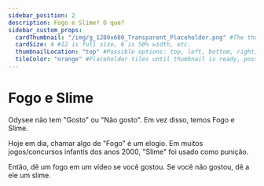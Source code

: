 ```yaml
---
sidebar_position: 2
description: Fogo e Slime? O que?
sidebar_custom_props:
  cardThumbnail: "/img/g_1200x600_Transparent_Placeholder.png" #The thumbnail on the category card.
  cardSize: 4 #12 is full size, 6 is 50% width, etc.
  thumbnailLocation: "top" #Possible options: top, left, bottom, right, none
  tileColor: "orange" #Placeholder tiles until thumbnail is ready, possible options: blue, cream, darkpurple, lightpurple, mauve, orange, pink, none
---
```


# Fogo e Slime

Odysee não tem "Gosto" ou "Não gosto". Em vez disso, temos Fogo e Slime.

Hoje em dia, chamar algo de "Fogo" é um elogio. Em muitos jogos/concursos infantis dos anos 2000, "Slime" foi usado como punição.

Então, dê um fogo em um vídeo se você gostou. Se você não gostou, dê a ele um slime.